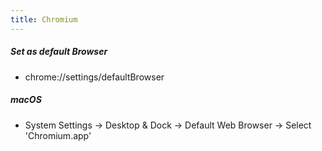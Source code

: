```yaml
---
title: Chromium
---
```


##### Set as default Browser

- chrome://settings/defaultBrowser

##### macOS

- System Settings → Desktop & Dock → Default Web Browser → Select 'Chromium.app'
